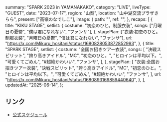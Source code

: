   summary: "SPARK 2023 in YAMANAKAKO",
  category: "LIVE",
  liveType: "GUEST",
  date: "2023-07-17",
  region: "山梨",
  location: "山中湖交流プラザきらら",
  present: ["高嶺のなでしこ"],
  image: {
    path: "",
    ref: "",
  },
  recaps: [
    {
      title: "KIKU STAGE",
      setlist: {
        costume: "初恋のひと。制服衣装",
        songs: ["月曜日の憂鬱", "僕は君になれない", "ファンサ"],
      },
      stagePlan: ["衣装:初恋のひと。制服衣装", "月曜日の憂鬱", "僕は君になれない", "ファンサ"],
      url: "https://x.com/Mikuru_hositani/status/1680828053872852993",
    },
    {
      title: "SPARK STAGE",
      setlist: {
        costume: "全国お招きツアー衣装",
        songs: [
          "決戦スピリット",
          "誇り高きアイドル",
          "MC",
          "初恋のひと。",
          "ヒロインは平均以下。",
          "可愛くてごめん",
          "#超絶かわいい",
          "ファンサ",
        ],
      },
      stagePlan: [
        "衣装:全国お招きツアー衣装",
        "決戦スピリット",
        "誇り高きアイドル",
        "MC",
        "初恋のひと。",
        "ヒロインは平均以下。",
        "可愛くてごめん",
        "#超絶かわいい",
        "ファンサ",
      ],
      url: "https://x.com/Mikuru_hositani/status/1680893169859440640",
    },
  ],
  updatedAt: "2025-06-14",
};

## リンク

- [公式スケジュール](https://takanenonadeshiko.jp/?p=1012)
